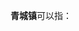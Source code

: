 '''青城镇'''可以指：
{{PRC admin/disambig|14/07/23/103/000|37/03/22/101/000|51/14/25/107/000|62/01/23/106/000}}
{{disambig|cat=三字中国镇名消歧义}}